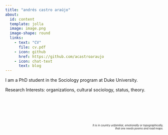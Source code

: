 ```yaml
---
title: "andrés castro araújo"
about:
  id: content
  template: jolla
  image: image.png
  image-shape: round
  links:
    - text: "CV"
      file: cv.pdf
    - icon: github
      href: https://github.com/acastroaraujo
    - icon: chat-text
      text: blog
---
```


::: {#content}
I am a PhD student in the Sociology program at Duke University.

Research Interests: organizations, cultural sociology, status, theory.
:::

::: {style="font-size: 0.6em; text-align: right; margin-top: 100px"}
*It is in country unfamiliar, emotionally or topographically, <br>
that one needs poems and road maps.*
:::